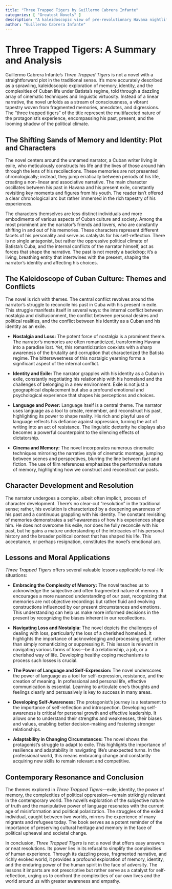 ```yaml
---
title: "Three Trapped Tigers by Guillermo Cabrera Infante"
categories: [ "Greatest Novels" ]
description: "A kaleidoscopic view of pre-revolutionary Havana nightlife."
author: "Guillermo Cabrera Infante"
---
```

# Three Trapped Tigers: A Summary and Analysis

Guillermo Cabrera Infante's *Three Trapped Tigers* is not a novel with a straightforward plot in the traditional sense. It's more accurately described as a sprawling, kaleidoscopic exploration of memory, identity, and the complexities of Cuban life under Batista's regime, told through a dazzling array of cinematic techniques and linguistic virtuosity.  Instead of a linear narrative, the novel unfolds as a stream of consciousness, a vibrant tapestry woven from fragmented memories, anecdotes, and digressions.  The "three trapped tigers" of the title represent the multifaceted nature of the protagonist's experience, encompassing his past, present, and the looming shadow of the political climate.

## The Shifting Sands of Memory and Identity: Plot and Characters

The novel centers around the unnamed narrator, a Cuban writer living in exile, who meticulously constructs his life and the lives of those around him through the lens of his recollections.  These memories are not presented chronologically; instead, they jump erratically between periods of his life, creating a non-linear and associative narrative. The main character oscillates between his past in Havana and his present exile, constantly revisiting key moments and figures from his youth.  The reader isn't offered a clear chronological arc but rather immersed in the rich tapestry of his experiences.

The characters themselves are less distinct individuals and more embodiments of various aspects of Cuban culture and society.  Among the most prominent are the narrator's friends and lovers, who are constantly shifting in and out of his memories.  These characters represent different facets of his personality and serve as catalysts for his self-reflection.  There is no single antagonist, but rather the oppressive political climate of Batista's Cuba, and the internal conflicts of the narrator himself, act as forces that shape the narrative.  The past is not merely a backdrop; it's a living, breathing entity that intertwines with the present, shaping the narrator's identity and affecting his choices.

## The Kaleidoscope of Cuban Culture: Themes and Conflicts

The novel is rich with themes.  The central conflict revolves around the narrator's struggle to reconcile his past in Cuba with his present in exile. This struggle manifests itself in several ways: the internal conflict between nostalgia and disillusionment, the conflict between personal desires and political realities, and the conflict between his identity as a Cuban and his identity as an exile.

* **Nostalgia and Loss:**  The potent force of nostalgia is a prominent theme. The narrator’s memories are often romanticized, transforming Havana into a paradise lost. Yet, this romanticization coexists with a sharp awareness of the brutality and corruption that characterized the Batista regime. The bittersweetness of this nostalgic yearning forms a significant aspect of the internal conflict.

* **Identity and Exile:** The narrator grapples with his identity as a Cuban in exile, constantly negotiating his relationship with his homeland and the challenges of belonging in a new environment.  Exile is not just a geographical displacement but also a profound emotional and psychological experience that shapes his perceptions and choices.

* **Language and Power:** Language itself is a central theme. The narrator uses language as a tool to create, remember, and reconstruct his past, highlighting its power to shape reality.  His rich and playful use of language reflects his defiance against oppression, turning the act of writing into an act of resistance. The linguistic dexterity he displays also becomes a powerful counterpoint to the silencing effects of dictatorship.

* **Cinema and Memory:** The novel incorporates numerous cinematic techniques mirroring the narrative style of cinematic montage, jumping between scenes and perspectives, blurring the line between fact and fiction.  The use of film references emphasizes the performative nature of memory, highlighting how we construct and reconstruct our pasts.

## Character Development and Resolution

The narrator undergoes a complex, albeit often implicit, process of character development. There’s no clear-cut “resolution” in the traditional sense; rather, his evolution is characterized by a deepening awareness of his past and a continuous grappling with his identity. The constant revisiting of memories demonstrates a self-awareness of how his experiences shape him. He does not overcome his exile, nor does he fully reconcile with his past, but he gains a mature understanding of the intricacies of his personal history and the broader political context that has shaped his life. This acceptance, or perhaps resignation, constitutes the novel's emotional arc.


## Lessons and Moral Applications

*Three Trapped Tigers* offers several valuable lessons applicable to real-life situations:

* **Embracing the Complexity of Memory:** The novel teaches us to acknowledge the subjective and often fragmented nature of memory.  It encourages a more nuanced understanding of our past, recognizing that memories are not objective recordings but rather fluid and evolving constructions influenced by our present circumstances and emotions.  This understanding can help us make more informed decisions in the present by recognizing the biases inherent in our recollections.


* **Navigating Loss and Nostalgia:** The novel depicts the challenges of dealing with loss, particularly the loss of a cherished homeland. It highlights the importance of acknowledging and processing grief, rather than simply romanticizing or suppressing it.  This lesson is relevant in navigating various forms of loss—be it a relationship, a job, or a cherished way of life.  Developing healthy coping mechanisms to process such losses is crucial.

* **The Power of Language and Self-Expression:** The novel underscores the power of language as a tool for self-expression, resistance, and the creation of meaning.  In professional and personal life, effective communication is essential. Learning to articulate one’s thoughts and feelings clearly and persuasively is key to success in many areas.


* **Developing Self-Awareness:** The protagonist’s journey is a testament to the importance of self-reflection and introspection.   Developing self-awareness is critical for personal growth and effective leadership. It allows one to understand their strengths and weaknesses, their biases and values, enabling better decision-making and fostering stronger relationships.


* **Adaptability in Changing Circumstances:** The novel shows the protagonist's struggle to adapt to exile. This highlights the importance of resilience and adaptability in navigating life’s unexpected turns.  In the professional world, this means embracing change and constantly acquiring new skills to remain relevant and competitive.


## Contemporary Resonance and Conclusion

The themes explored in *Three Trapped Tigers*—exile, identity, the power of memory, the complexities of political oppression—remain strikingly relevant in the contemporary world.  The novel's exploration of the subjective nature of truth and the manipulative power of language resonates with the current age of misinformation and political polarization. The struggles of the exiled individual, caught between two worlds, mirrors the experience of many migrants and refugees today. The book serves as a potent reminder of the importance of preserving cultural heritage and memory in the face of political upheaval and societal change.

In conclusion, *Three Trapped Tigers* is not a novel that offers easy answers or neat resolutions. Its power lies in its refusal to simplify the complexities of human experience.  Through its dazzling prose, fragmented narrative, and richly evoked world, it provides a profound exploration of memory, identity, and the enduring power of the human spirit in the face of adversity. The lessons it imparts are not prescriptive but rather serve as a catalyst for self-reflection, urging us to confront the complexities of our own lives and the world around us with greater awareness and empathy.

